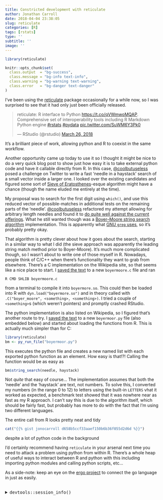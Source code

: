 ```yaml
---
title: Constricted development with reticulate
author: Jonathan Carroll
date: 2018-04-04 23:38:05
slug: reticulate
categories: [R]
tags: [rstats]
type: ''
subtitle: ''
image: ''
---
```


```r
library(reticulate)

knitr::opts_chunk$set(
  class.output  = "bg-success",
  class.message = "bg-info text-info",
  class.warning = "bg-warning text-warning",
  class.error   = "bg-danger text-danger"
)
```

I've been using the [reticulate](https://github.com/rstudio/reticulate) package occasionally for a while now, so I was surprised to see that it had only just been officially released. 

<blockquote class="twitter-tweet" data-lang="en"><p lang="en" dir="ltr">reticulate: R interface to Python <a href="https://t.co/qVWmwoMQAP">https://t.co/qVWmwoMQAP</a>. Comprehensive set of interoperability tools including R Markdown Python engine <a href="https://twitter.com/hashtag/rstats?src=hash&amp;ref_src=twsrc%5Etfw">#rstats</a> <a href="https://twitter.com/hashtag/pydata?src=hash&amp;ref_src=twsrc%5Etfw">#pydata</a> <a href="https://t.co/SuWM6Y3Pk0">pic.twitter.com/SuWM6Y3Pk0</a></p>&mdash; RStudio (@rstudio) <a href="https://twitter.com/rstudio/status/978293244390985728?ref_src=twsrc%5Etfw">March 26, 2018</a></blockquote>
<script async src="https://platform.twitter.com/widgets.js" charset="utf-8"></script>

<!--more-->

It's a brilliant piece of work, allowing python and R to coexist in the same workflow. 

Another opportunity came up today to use it so I thought it might be nice to do a very quick blog post to show just how easy it is to take external python code and have it callable directly from R. In this case, [@coolbutuseless](https://twitter.com/coolbutuseless) posed a challenge on Twitter to write a fast 'needle in a haystack' search of a small vector inside a larger one. I looked over the existing candidates and figured some sort of [Sieve of Eratosthenes](https://en.wikipedia.org/wiki/Sieve_of_Eratosthenes)-esque algorithm might have a chance (though the name eluded me entirely at the time). 

My proposal was to search for the first digit using `which()`, and use this
reduced vector of possible-matches in additional tests on the remaining parts of
the 'needle'. [@coolbutuseless](https://twitter.com/coolbutuseless) refactored
my attempt allowing for arbitrary length needles and found it to [ do quite well
against the current
offerings](https://coolbutuseless.bitbucket.io/2018/04/03/finding-a-length-n-needle-in-a-haystack/).
What he still wanted though was a [Boyer–Moore string search
algorithm](https://en.wikipedia.org/wiki/Boyer%E2%80%93Moore_string_search_algorithm)
implementation. This is apparently what [GNU `grep`
uses](https://lists.freebsd.org/pipermail/freebsd-current/2010-August/019310.html),
so it's probably pretty okay.

That algorithm is pretty clever about how it goes about the search, starting in a similar way to what I did (the sieve approach was apparently the leading string match method prior to Boyer-Moore). It's much more complicated though, so I wasn't about to write one of those myself in R. Nowadays, people think of C/C++ when there's functionality they want to grab from elsewhere. There's a C implementation on the Wikipedia site, so that seems like a nice place to start. I [saved the text](https://gist.github.com/jonocarroll/d658b5ccf33aaef150b6b36f055d2d6d#file-boyermoore-c) to a new `boyermoore.c` file and ran 

```
R CMD SHLIB boyermoore.c
```

from a terminal to compile it into `boyermore.so`. This could then be loaded into R with `dyn.load("boyermore.so")` and in theory called with `.C("boyer_moore", <something>, <something>)`. I tried a couple of `<something>`s (which weren't pointers) and promptly crashed RStudio.

The python implementation is also listed on Wikipedia, so I figured that's another route to try. I [saved the text](https://gist.github.com/jonocarroll/d658b5ccf33aaef150b6b36f055d2d6d#file-boyermoor-py) to a new `boyermoor.py` file (also embedded below) and started about loading the functions from R. This is actually much simpler than for C:

```r
library(reticulate)
bm <- py_run_file("boyermoor.py")
```

This executes the python file and creates a new named list with each exported python function as an element. How easy is that!?! Calling the function would be as easy as

```r
bm$string_search(needle, haystack)
```

Not _quite_ that easy of course... The implementation assumes that both the 'needle' and the 'haystack' are text, not numbers. To solve this, I converted my numbers (in the range 0 to 12) to letters using the built-in `LETTERS` vhat it worked as expected, a benchmark test showed that it was nowhere near as fast as my R approach. I can't say this is due to the algorithm itself, which should be fairly fast, but probably has more to do with the fact that I'm using two different languages.

The entire call from R looks pretty neat and tidy

```r
cat("{{% gist jonocarroll d658b5ccf33aaef150b6b36f055d2d6d %}}")
```

despite a lot of python code in the background

I'd certainly recommend having `reticulate` in your arsenal next time you need to attack a problem using python from within R. There's a whole heap of useful ways to interact between R and python with this including importing python modules and calling python scripts, etc...

As a side-note: keep an eye on the [ergo project](https://github.com/rstats-go) to connect the go language in just as easily.


<br />
<details>
  <summary>
    <tt>devtools::session_info()</tt>
  </summary>
```r
devtools::session_info()
```
</details>
<br />